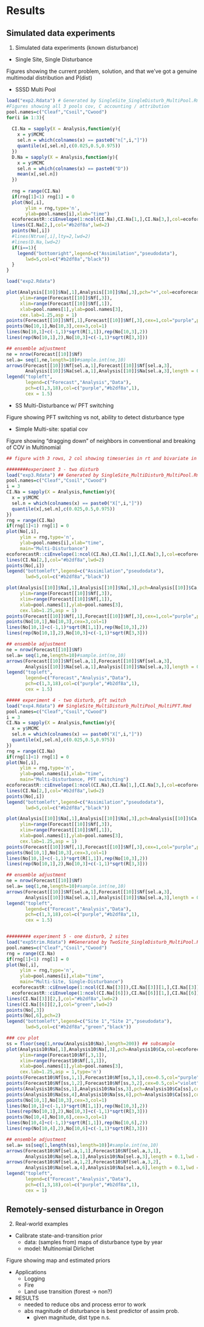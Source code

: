 # Results

## Simulated data experiments

1. Simulated data experiments (known disturbance)
  + Single Site, Single Disturbance

Figures showing the current problem, solution, and that we've got a genuine multimodal distribution and P(dist)

  + SSSD Multi Pool

```r
load("exp2.Rdata") # Generated by SingleSite_SingleDisturb_MultiPool.Rmd
#Figures showing all 3 pools cov, C accounting / attribution 
pool.names=c("Cleaf","Csoil","Cwood")
for(i in 1:3){
  
  CI.Na = sapply(X = Analysis,function(y){
    x = y$MCMC
    sel.n = which(colnames(x) == paste0("n[",i,"]"))
    quantile(x[,sel.n],c(0.025,0.5,0.975))
  })
  D.Na = sapply(X = Analysis,function(y){
    x = y$MCMC
    sel.n = which(colnames(x) == paste0("D"))
    mean(x[,sel.n])
  })
  
  rng = range(CI.Na)
  if(rng[1]<1) rng[1] = 0
  plot(No[,i],
       ylim = rng,type='n',
       ylab=pool.names[i],xlab="time")
  ecoforecastR::ciEnvelope(1:ncol(CI.Na),CI.Na[1,],CI.Na[3,],col=ecoforecastR::col.alpha('#b2df8a',0.7))
  lines(CI.Na[2,],col="#b2df8a",lwd=2)
  points(No[,i])
  #lines(Ntrue[,i],lty=2,lwd=2)
  #lines(D.Na,lwd=2)
  if(i==1){
    legend("bottomright",legend=c("Assimilation","pseudodata"),
       lwd=5,col=c("#b2df8a","black"))
  }
}
```

```r
load("exp2.Rdata")

plot(Analysis[[10]]$Na[,1],Analysis[[10]]$Na[,3],pch="+",col=ecoforecastR::col.alpha("#b2df8a",alpha=1),
     ylim=range(Forecast[[10]]$Nf[,3]),
     xlim=range(Forecast[[10]]$Nf[,1]),
     xlab=pool.names[1],ylab=pool.names[3],
     cex.lab=1.25,asp = 1)
points(Forecast[[10]]$Nf[,1],Forecast[[10]]$Nf[,3],cex=1,col="purple",pch=18)
points(No[10,1],No[10,3],cex=3,col=1)
lines(No[10,1]+c(-1,1)*sqrt(R[1,1]),rep(No[10,3],2))
lines(rep(No[10,1],2),No[10,3]+c(-1,1)*sqrt(R[3,3]))

## ensemble adjustment
ne = nrow(Forecast[[10]]$Nf)
sel.a= seq(1,ne,length=10)#sample.int(ne,10)
arrows(Forecast[[10]]$Nf[sel.a,1],Forecast[[10]]$Nf[sel.a,3],
       Analysis[[10]]$Na[sel.a,1],Analysis[[10]]$Na[sel.a,3],length = 0.1,lwd = 0.5)   
legend("topleft",
       legend=c("Forecast","Analysis","Data"),
       pch=c(1,3,18),col=c("purple","#b2df8a",1),
       cex = 1.5)
```

  
  + SS Multi-Disturbance w/ PFT switching

Figure showing PFT switching vs not, ability to detect disturbance type  

  + Simple Multi-site: spatial cov
  
Figure showing "dragging down" of neighbors in conventional and breaking of COV in Multinomial

```r

## figure with 3 rows, 2 col showing timeseries in rt and bivariate in left

########experiment 3 - two disturb
load("exp3.Rdata") ## Generated by SingleSite_MultiDisturb_MultiPool.Rmd
pool.names=c("Cleaf","Csoil","Cwood")
i = 3
CI.Na = sapply(X = Analysis,function(y){
  x = y$MCMC
  sel.n = which(colnames(x) == paste0("X[",i,"]"))
  quantile(x[,sel.n],c(0.025,0.5,0.975))
})
rng = range(CI.Na)
if(rng[1]<1) rng[1] = 0
plot(No[,i],
     ylim = rng,type='n',
     ylab=pool.names[i],xlab="time",
     main="Multi-Disturbance")
ecoforecastR::ciEnvelope(1:ncol(CI.Na),CI.Na[1,],CI.Na[3,],col=ecoforecastR::col.alpha('#b2df8a',0.7))
lines(CI.Na[2,],col="#b2df8a",lwd=2)
points(No[,i])
legend("bottomleft",legend=c("Assimilation","pseudodata"),
       lwd=5,col=c("#b2df8a","black"))

plot(Analysis[[10]]$Na[,1],Analysis[[10]]$Na[,3],pch=Analysis[[10]]$Ca,col=ecoforecastR::col.alpha("#b2df8a",alpha=1),
     ylim=range(Forecast[[10]]$Nf[,3]),
     xlim=range(Forecast[[10]]$Nf[,1]),
     xlab=pool.names[1],ylab=pool.names[3],
     cex.lab=1.25,asp = 1)
points(Forecast[[10]]$Nf[,1],Forecast[[10]]$Nf[,3],cex=1,col="purple",pch=18)
points(No[10,1],No[10,3],cex=3,col=1)
lines(No[10,1]+c(-1,1)*sqrt(R[1,1]),rep(No[10,3],2))
lines(rep(No[10,1],2),No[10,3]+c(-1,1)*sqrt(R[3,3]))

## ensemble adjustment
ne = nrow(Forecast[[10]]$Nf)
sel.a= seq(1,ne,length=10)#sample.int(ne,10)
arrows(Forecast[[10]]$Nf[sel.a,1],Forecast[[10]]$Nf[sel.a,3],
       Analysis[[10]]$Na[sel.a,1],Analysis[[10]]$Na[sel.a,3],length = 0.1,lwd = 0.5)   
legend("topleft",
       legend=c("Forecast","Analysis","Data"),
       pch=c(1,3,18),col=c("purple","#b2df8a",1),
       cex = 1.5)

##### experiment 4 - two disturb, pft switch
load("exp4.Rdata") ## SingleSite_MultiDisturb_MultiPool_MultiPFT.Rmd
pool.names=c("Cleaf","Csoil","Cwood")
i = 3
CI.Na = sapply(X = Analysis,function(y){
  x = y$MCMC
  sel.n = which(colnames(x) == paste0("X[",i,"]"))
  quantile(x[,sel.n],c(0.025,0.5,0.975))
})
rng = range(CI.Na)
if(rng[1]<1) rng[1] = 0
plot(No[,i],
     ylim = rng,type='n',
     ylab=pool.names[i],xlab="time",
     main="Multi-Disturbance, PFT switching")
ecoforecastR::ciEnvelope(1:ncol(CI.Na),CI.Na[1,],CI.Na[3,],col=ecoforecastR::col.alpha('#b2df8a',0.7))
lines(CI.Na[2,],col="#b2df8a",lwd=2)
points(No[,i])
legend("bottomleft",legend=c("Assimilation","pseudodata"),
       lwd=5,col=c("#b2df8a","black"))

plot(Analysis[[10]]$Na[,1],Analysis[[10]]$Na[,3],pch=Analysis[[10]]$Ca,col=ecoforecastR::col.alpha("#b2df8a",alpha=1),
     ylim=range(Forecast[[10]]$Nf[,3]),
     xlim=range(Forecast[[10]]$Nf[,1]),
     xlab=pool.names[1],ylab=pool.names[3],
     cex.lab=1.25,asp = 1)
points(Forecast[[10]]$Nf[,1],Forecast[[10]]$Nf[,3],cex=1,col="purple",pch=18)
points(No[10,1],No[10,3],cex=3,col=1)
lines(No[10,1]+c(-1,1)*sqrt(R[1,1]),rep(No[10,3],2))
lines(rep(No[10,1],2),No[10,3]+c(-1,1)*sqrt(R[3,3]))

## ensemble adjustment
ne = nrow(Forecast[[10]]$Nf)
sel.a= seq(1,ne,length=10)#sample.int(ne,10)
arrows(Forecast[[10]]$Nf[sel.a,1],Forecast[[10]]$Nf[sel.a,3],
       Analysis[[10]]$Na[sel.a,1],Analysis[[10]]$Na[sel.a,3],length = 0.1,lwd = 0.5)   
legend("topleft",
       legend=c("Forecast","Analysis","Data"),
       pch=c(1,3,18),col=c("purple","#b2df8a",1),
       cex = 1.5)


######### experiment 5 - one disturb, 2 sites
load("exp5trim.Rdata") ##Generated by TwoSite_SingleDisturb_MultiPool.Rmd
pool.names=c("Cleaf","Csoil","Cwood")
rng = range(CI.Na)
if(rng[1]<1) rng[1] = 0
plot(No[,i],
     ylim = rng,type='n',
     ylab=pool.names[i],xlab="time",
     main="Multi-Site, Single-Disturbance")
  ecoforecastR::ciEnvelope(1:ncol(CI.Na[[3]]),CI.Na[[3]][1,],CI.Na[[3]][3,],col=ecoforecastR::col.alpha('#b2df8a',0.7))
  ecoforecastR::ciEnvelope(1:ncol(CI.Na[[6]]),CI.Na[[6]][1,],CI.Na[[6]][3,],col=ecoforecastR::col.alpha("green",0.7))
lines(CI.Na[[3]][2,],col="#b2df8a",lwd=2)
lines(CI.Na[[6]][2,],col="green",lwd=2)
points(No[,3])
points(No[,6],pch=2)
legend("bottomleft",legend=c("Site 1","Site 2","pseudodata"),
       lwd=5,col=c("#b2df8a","green","black"))

### cov plot
ss = floor(seq(1,nrow(Analysis10$Na),length=200)) ## subsample
plot(Analysis10$Na[,1],Analysis10$Na[,3],pch=Analysis10$Ca,col=ecoforecastR::col.alpha("#b2df8a",alpha=1),
     ylim=range(Forecast10$Nf[,3,1]),
     xlim=range(Forecast10$Nf[,1,1]),
     xlab=pool.names[1],ylab=pool.names[3],
     cex.lab=1.25,asp = 1,type='n')
points(Forecast10$Nf[ss,1,1],Forecast10$Nf[ss,3,1],cex=0.5,col="purple",pch=18)
points(Forecast10$Nf[ss,1,2],Forecast10$Nf[ss,3,2],cex=0.5,col="violet",pch=18)
points(Analysis10$Na[ss,1],Analysis10$Na[ss,3],pch=Analysis10$Ca[ss],col=ecoforecastR::col.alpha("#b2df8a",alpha=0.8),cex=0.5)
points(Analysis10$Na[ss,4],Analysis10$Na[ss,6],pch=Analysis10$Ca[ss],col=ecoforecastR::col.alpha("green",alpha=0.8),cex=0.5)
points(No[10,1],No[10,3],cex=3,col=1)
lines(No[10,1]+c(-1,1)*sqrt(R[1,1]),rep(No[10,3],2))
lines(rep(No[10,1],2),No[10,3]+c(-1,1)*sqrt(R[3,3]))
points(No[10,4],No[10,6],cex=3,col=1)
lines(No[10,4]+c(-1,1)*sqrt(R[1,1]),rep(No[10,6],2))
lines(rep(No[10,4],2),No[10,6]+c(-1,1)*sqrt(R[3,3]))

## ensemble adjustment
sel.a= ss[seq(1,length(ss),length=10)]#sample.int(ne,10)
arrows(Forecast10$Nf[sel.a,1,1],Forecast10$Nf[sel.a,3,1],
       Analysis10$Na[sel.a,1],Analysis10$Na[sel.a,3],length = 0.1,lwd = 0.5)
arrows(Forecast10$Nf[sel.a,1,2],Forecast10$Nf[sel.a,3,2],
       Analysis10$Na[sel.a,4],Analysis10$Na[sel.a,6],length = 0.1,lwd = 0.5)
legend("topleft",
       legend=c("Forecast","Analysis","Data"),
       pch=c(1,3,18),col=c("purple","#b2df8a",1),
       cex = 1)
```


## Remotely-sensed disturbance in Oregon




2. Real-world examples
  + Calibrate state-and-transition prior
    * data: (samples from) maps of disturbance type by year
    * model: Multinomial Dirlichet

Figure showing map and estimated priors
  
  + Applications
    + Logging
    + Fire
    + Land use transition (forest -> non?)
    
* RESULTS
  * needed to reduce obs and process error to work
  * abs magnitude of disturbance is best predictor of assim prob.
    * given magnitude, dist type n.s.